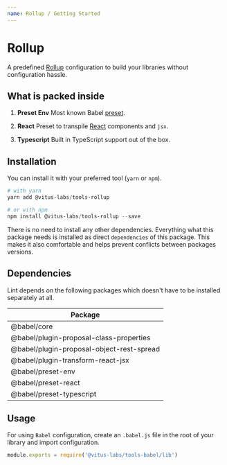 ```yaml
---
name: Rollup / Getting Started
---
```


# Rollup

A predefined [Rollup](https://rollupjs.org/) configuration to build your libraries
without configuration hassle.

## What is packed inside

1. **Preset Env**
   Most known Babel [preset](https://babeljs.io/docs/en/babel-preset-env).

2. **React**
   Preset to transpile [React](https://babeljs.io/docs/en/babel-preset-react) components
   and `jsx`.

3. **Typescript**
   Built in TypeScript support out of the box.

## Installation

You can install it with your preferred tool (`yarn` or `npm`).

```powershell editor=false live=false
# with yarn
yarn add @vitus-labs/tools-rollup

# or with npm
npm install @vitus-labs/tools-rollup --save
```

There is no need to install any other dependencies. Everything what this package needs
is installed as direct `dependencies` of this package. This makes it also comfortable
and helps prevent conflicts between packages versions.

## Dependencies

Lint depends on the following packages which doesn't have to be installed
separately at all.

| Package                                   |
| ----------------------------------------- |
| @babel/core                               |
| @babel/plugin-proposal-class-properties   |
| @babel/plugin-proposal-object-rest-spread |
| @babel/plugin-transform-react-jsx         |
| @babel/preset-env                         |
| @babel/preset-react                       |
| @babel/preset-typescript                  |

## Usage

For using `Babel` configuration, create an `.babel.js` file in the root of your
library and import configuration.

```jsx editor=false live=false
module.exports = require('@vitus-labs/tools-babel/lib')
```
